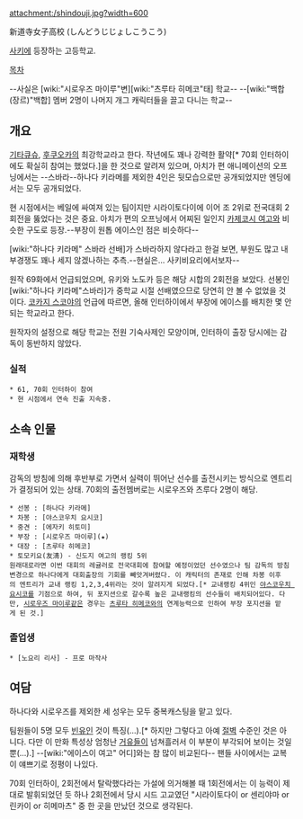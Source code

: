 attachment:/shindouji.jpg?width=600

新道寺女子高校 (しんどうじじょしこうこう)

[[사키]]에 등장하는 고등학교.

[[목차]]

--사실은 [wiki:"시로우즈 마이루"변][wiki:"츠루타 히메코"태] 학교--
--[wiki:"백합(장르)"백합] 멤버 2명이 나머지 개그 캐릭터들을 끌고 다니는 학교--

== 개요 ==
[[기타큐슈]], [[후쿠오카]]의 최강학교라고 한다. 작년에도 꽤나 강력한 활약[* 70회 인터하이에도 확실히 참여는 했었다.]을 한 것으로 알려져 있으며, 아치가 편 애니메이션의 오프닝에서는 --스바라--하나다 키라메를 제외한 4인은 뒷모습으로만 공개되었지만 엔딩에서는 모두 공개되었다.

현 시점에서는 베일에 싸여져 있는 팀이지만 시라이토다이에 이어 조 2위로 전국대회 2회전을 뚫었다는 것은 중요. 아치가 편의 오프닝에서 어찌된 일인지 [[카제코시 여고]]와 비슷한 구도로 등장.--부장이 원톱 에이스인 점은 비슷하다--

[wiki:"하나다 키라메" 스바라 선배]가 스바라하지 않다라고 한걸 보면, 부원도 많고 내부경쟁도 꽤나 세지 않겠나하는 추측.--현실은... 사키비요리에서보자--

원작 69화에서 언급되었으며, 유키와 노도카 등은 해당 시합의 2회전을 보았다. 선봉인 [wiki:"하나다 키라메"스바라]가 중학교 시절 선배였으므로 당연히 안 볼 수 없었을 것이다. [[코카지 스코야]]의 언급에 따르면, 올해 인터하이에서 부장에 에이스를 배치한 몇 안되는 학교라고 한다.

원작자의 설정으로 해당 학교는 전원 기숙사제인 모양이며, 인터하이 출장 당시에는 감독이 동반하지 않았다.

=== 실적 ===
 * 61, 70회 인터하이 참여
 * 현 시점에서 연속 진출 지속중.

== 소속 인물 ==
=== 재학생 ===
감독의 방침에 의해 후반부로 가면서 실력이 뛰어난 선수를 출전시키는 방식으로 엔트리가 결정되어 있는 상태. 70회의 출전멤버로는 시로우즈와 츠루다 2명이 해당.

 * 선봉 : [하나다 키라메]
 * 차봉 : [야스코우치 요시코]
 * 중견 : [에자키 히토미]
 * 부장 : [시로우즈 마이루](★)
 * 대장 : [츠루타 히메코]
 * 토모키요(友淸) - 신도지 여고의 랭킹 5위
 원래대로라면 이번 대회의 레귤러로 전국대회에 참여할 예정이었던 선수였으나 팀 감독의 방침변경으로 하나다에게 대회출장의 기회를 빼앗겨버렸다. 이 캐릭터의 존재로 인해 차봉 이후의 엔트리가 교내 랭킹 1,2,3,4위라는 것이 알려지게 되었다.[* 교내랭킹 4위인 [[야스코우치 요시코]]를 기점으로 하여, 뒤 포지션으로 갈수록 높은 교내랭킹의 선수들이 배치되어있다. 다만, [[시로우즈 마이루]]같은 경우는 [[츠루타 히메코]]와의 연계능력으로 인하여 부장 포지션을 맡게 된 것.]

=== 졸업생 ===
 * [노요리 리사] - 프로 마작사

== 여담 ==
하나다와 시로우즈를 제외한 세 성우는 모두 중복캐스팅을 맡고 있다.

팀원들이 5명 모두 [[빈유]]인 것이 특징(...).[* 하지만 그렇다고 아예 [[절벽]] 수준인 것은 아니다. 다만 이 만화 특성상 엄청난 [[거유]]들이 넘쳐흘러서 이 부분이 부각되어 보이는 것일 뿐(...).] --[wiki:"에이스이 여고" 어디]와는 참 많이 비교된다-- 팬들 사이에서는 교복이 얘쁘기로 정평이 나있다.

70회 인터하이, 2회전에서 탈락했다라는 가설에 의거해볼 때 1회전에서는 이 능력이 제대로 발휘되었던 듯 하나 2회전에서 당시 시드 고교였던 "시라이토다이 or 센리야마 or 린카이 or 히메마츠" 중 한 곳을 만났던 것으로 생각된다.
